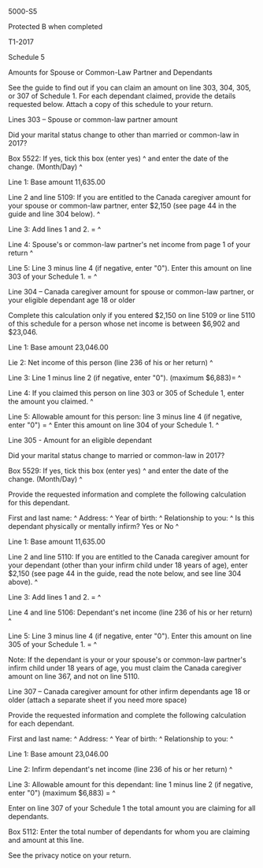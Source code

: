 ﻿5000-S5 
 
Protected B when completed 
 
T1-2017 
 
Schedule 5 
 
Amounts for Spouse or Common-Law Partner and Dependants 
 
See the guide to find out if you can claim an amount on line 303, 304, 305, 
or 307 of Schedule 1. For each dependant claimed, provide the details 
requested below. Attach a copy of this schedule to your return. 
 
Lines 303 – Spouse or common-law partner amount 
 
Did your marital status change to other than married or common-law in 2017? 
 
Box 5522: If yes, tick this box (enter yes) ^
and enter the date of the change. (Month/Day) ^
 
Line 1: Base amount 11,635.00 
 
Line 2 and line 5109: If you are entitled to the Canada caregiver amount for 
your spouse or common-law partner, enter $2,150 (see page 44 in the guide and 
line 304 below). ^
 
Line 3: Add lines 1 and 2. = ^
 
Line 4: Spouse's or common-law partner's net income from page 1 of your 
return ^
 
Line 5: Line 3 minus line 4 (if negative, enter "0"). Enter this amount on 
line 303 of your Schedule 1. = ^
 
Line 304 – Canada caregiver amount for spouse or common-law partner, or your 
eligible dependant age 18 or older 
 
Complete this calculation only if you entered $2,150 on line 5109 or line 
5110 of this schedule for a person whose net income is between $6,902 and 
$23,046. 
 
Line 1: Base amount 23,046.00 
 
Lie 2: Net income of this person (line 236 of his or her return) ^
 
Line 3: Line 1 minus line 2 (if negative, enter "0"). (maximum $6,883)= ^
 
Line 4: If you claimed this person on line 303 or 305 of Schedule 1, enter 
the amount you claimed. ^
 
Line 5: Allowable amount for this person: line 3 minus line 4 (if negative, 
enter "0") = ^
Enter this amount on line 304 of your Schedule 1. ^
 
Line 305 - Amount for an eligible dependant 
 
Did your marital status change to married or common-law in 2017? 
 
Box 5529: If yes, tick this box (enter yes) ^
and enter the date of the change. (Month/Day) ^
 
Provide the requested information and complete the following calculation for 
this dependant. 
 
First and last name: ^
Address: ^
Year of birth: ^
Relationship to you: ^
Is this dependant physically or mentally infirm? Yes or No ^
 
Line 1: Base amount 11,635.00 
 
Line 2 and line 5110: If you are entitled to the Canada caregiver amount for 
your dependant (other than your infirm child under 18 years of age), enter 
$2,150 (see page 44 in the guide, read the note below, and see line 304 
above). ^
 
Line 3: Add lines 1 and 2. = ^
 
Line 4 and line 5106: Dependant's net income (line 236 of his or her return) 
^
 
Line 5: Line 3 minus line 4 (if negative, enter "0"). Enter this amount on 
line 305 of your Schedule 1. = ^
 
Note: 
If the dependant is your or your spouse's or common-law partner's infirm 
child under 18 years of age, you must claim the Canada caregiver amount on 
line 367, and not on line 5110. 
 
Line 307 – Canada caregiver amount for other infirm dependants age 18 or 
older (attach a separate sheet if you need more space) 
 
Provide the requested information and complete the following calculation for 
each dependant. 
 
First and last name: ^
Address: ^
Year of birth: ^
Relationship to you: ^
 
Line 1: Base amount 23,046.00 
 
Line 2: Infirm dependant's net income (line 236 of his or her return) ^
 
Line 3: Allowable amount for this dependant: line 1 minus line 2 (if 
negative, enter "0") (maximum $6,883) = ^
 
Enter on line 307 of your Schedule 1 the total amount you are claiming for 
all dependants. 
 
Box 5112: Enter the total number of dependants for whom you are claiming and 
amount at this line. 
 
See the privacy notice on your return.
